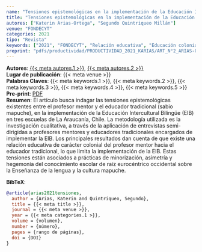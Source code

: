 ```yaml
---
name: "Tensiones epistemológicas en la implementación de la Educación Intercultural Bilingüe"
title: "Tensiones epistemológicas en la implementación de la Educación Intercultural Bilingüe"
autores: ["Katerin Arias-Ortega", "Segundo Quintriqueo Millán"]
venue: "FONDECYT"
categories: 2021
tipo: "Revista"
keywords: ["2021", "FONDECYT", "Relación educativa", "Educación colonial", "Educación intercultural"]
preprint: "pdfs/productividad/PRODUCTIVIDAD_2021_KARIAS/ART_N°2_ARIAS-ORTEGA Y QUINTRIQUEO_Ensaio_Pol_Public_2021_SCOPUS.pdf"
---
```

**Autores**: [{{< meta autores.1 >}}](../members/current/Katerin Arias-Ortega.qmd), [{{< meta autores.2 >}}](../members/current/Segundo Quintriqueo Millán.qmd)    
**Lugar de publicación**: {{< meta venue >}}     
**Palabras Claves**: {{< meta keywords.1 >}}, {{< meta keywords.2 >}}, {{< meta keywords.3 >}}, {{< meta keywords.4 >}}, {{< meta keywords.5 >}}    
**Pre-print**: [PDF](../{{< meta preprint >}})    
**Resumen**: El artículo busca indagar las tensiones epistemológicas existentes entre el profesor mentor y el educador tradicional (sabio mapuche), en la implementación de la Educación Intercultural Bilingüe (EIB) en tres escuelas de La Araucanía, Chile. La metodología utilizada es la investigación cualitativa, a través de la aplicación de entrevistas semi-dirigidas a profesores mentores y educadores tradicionales encargados de implementar la EIB. Los principales resultados dan cuenta de que existe una relación educativa de carácter colonial del profesor mentor hacia el educador tradicional, lo que limita la implementación de la EIB. Estas tensiones están asociados a prácticas de minorización, asimetría y hegemonía del conocimiento escolar de raíz eurocéntrico occidental sobre la Enseñanza de la lengua y la cultura mapuche. 


**BibTeX**:
```bibtex
@article{arias2021tensiones,
  author = {Arias, Katerin and Quintriqueo, Segundo},
  title = {{< meta title >}},
  journal = {{< meta venue >}},
  year = {{< meta categories.1 >}},
  volume = {volumen},
  number = {número},
  pages = {rango de páginas},
  doi = {DOI}
}
```
